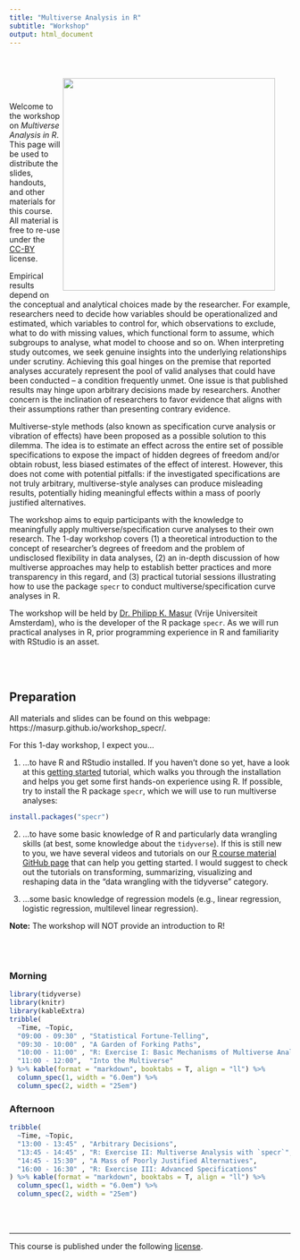```yaml
---
title: "Multiverse Analysis in R"
subtitle: "Workshop"
output: html_document
---
```




<div style = "padding: 2em;">
<img src="https://github.com/masurp/specr/raw/master/man/figures/README-unnamed-chunk-2-1.png" width = 380 align="right" />
</div> Welcome to the workshop on *Multiverse Analysis in R*. This page will be used to distribute the slides, handouts, and other materials for this course. All material is free to re-use under the [CC-BY](https://github.com/masurp/workshop_bayes/blob/main/LICENSE.md) license.

Empirical results depend on the conceptual and analytical choices made by the researcher. For example, researchers need to decide how variables should be operationalized and estimated, which variables to control for, which observations to exclude, what to do with missing values, which functional form to assume, which subgroups to analyse, what model to choose and so on. When interpreting study outcomes, we seek genuine insights into the underlying relationships under scrutiny. Achieving this goal hinges on the premise that reported analyses accurately represent the pool of valid analyses that could have been conducted – a condition frequently unmet. One issue is that published results may hinge upon arbitrary decisions made by researchers. Another concern is the inclination of researchers to favor evidence that aligns with their assumptions rather than presenting contrary evidence. 

Multiverse-style methods (also known as specification curve analysis or vibration of effects) have been proposed as a possible solution to this dilemma. The idea is to estimate an effect across the entire set of possible specifications to expose the impact of hidden degrees of freedom and/or obtain robust, less biased estimates of the effect of interest. However, this does not come with potential pitfalls: if the investigated specifications are not truly arbitrary, multiverse-style analyses can produce misleading results, potentially hiding meaningful effects within a mass of poorly justified alternatives. 

The workshop aims to equip participants with the knowledge to meaningfully apply multiverse/specification curve analyses to their own research. The 1-day workshop covers (1) a theoretical introduction to the concept of researcher’s degrees of freedom and the problem of undisclosed flexibility in data analyses, (2) an in-depth discussion of how multiverse approaches may help to establish better practices and more transparency in this regard, and (3) practical tutorial sessions illustrating how to use the package `specr` to conduct multiverse/specification curve analyses in R. 

The workshop will be held by [Dr. Philipp K. Masur](https://www.philippmasur.de) (Vrije Universiteit Amsterdam), who is the developer of the R package `specr`. As we will run practical analyses in R, prior programming experience in R and familiarity with RStudio is an asset.


<br><br>

## Preparation

All materials and slides can be found on this webpage: https://masurp.github.io/workshop_specr/. 

For this 1-day workshop, I expect you... 

1. ...to have R and RStudio installed. If you haven't done so yet, have a look at this [getting started](https://github.com/ccs-amsterdam/r-course-material/blob/master/tutorials/R_basics_1_getting_started.md) tutorial, which walks you through the installation and helps you get some first hands-on experience using R. If possible, try to install the R package `specr`, which we will use to run multiverse analyses: 

```r
install.packages("specr")
```


2. ...to have some basic knowledge of R and particularly data wrangling skills (at best, some knowledge about the `tidyverse`). If this is still new to you, we have several videos and tutorials on our [R course material GitHub page](https://github.com/ccs-amsterdam/r-course-material) that can help you getting started. I would suggest to check out the tutorials on transforming, summarizing, visualizing and reshaping data in the "data wrangling with the tidyverse" category. 

3. ...some basic knowledge of regression models (e.g., linear regression, logistic regression, multilevel linear regression). 


**Note:** The workshop will NOT provide an introduction to R!

<br><br>


### Morning

```r
library(tidyverse)
library(knitr)
library(kableExtra)
tribble(
  ~Time, ~Topic,
  "09:00 - 09:30" , "Statistical Fortune-Telling", 
  "09:30 - 10:00" , "A Garden of Forking Paths",  
  "10:00 - 11:00" , "R: Exercise I: Basic Mechanisms of Multiverse Analysis",
  "11:00 - 12:00",  "Into the Multiverse"
) %>% kable(format = "markdown", booktabs = T, align = "ll") %>%
  column_spec(1, width = "6.0em") %>%
  column_spec(2, width = "25em")
```


### Afternoon

```r
tribble(
  ~Time, ~Topic,
  "13:00 - 13:45" , "Arbitrary Decisions",	
  "13:45 - 14:45" , "R: Exercise II: Multiverse Analysis with `specr`",
  "14:45 - 15:30" , "A Mass of Poorly Justified Alternatives", 
  "16:00 - 16:30" , "R: Exercise III: Advanced Specifications"
) %>% kable(format = "markdown", booktabs = T, align = "ll") %>%
  column_spec(1, width = "6.0em") %>%
  column_spec(2, width = "25em")
```


<br><br>
<hr>

This course is published under the following [license](https://github.com/masurp/workshop_specr/blob/main/LICENSE). 

